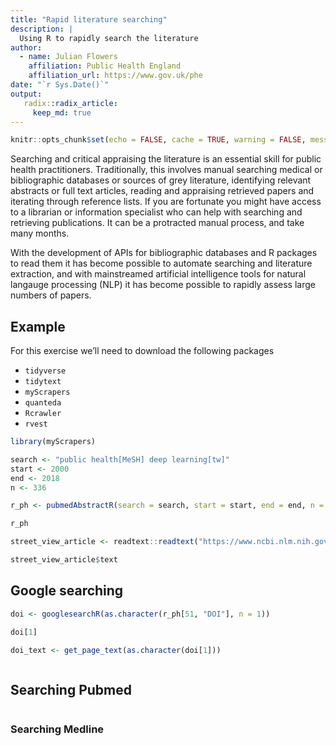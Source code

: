 ```yaml
---
title: "Rapid literature searching"
description: |
  Using R to rapidly search the literature 
author:
  - name: Julian Flowers 
    affiliation: Public Health England
    affiliation_url: https://www.gov.uk/phe
date: "`r Sys.Date()`"
output: 
   radix::radix_article:
     keep_md: true
---
```


```r
knitr::opts_chunk$set(echo = FALSE, cache = TRUE, warning = FALSE, message = FALSE )
```
 
Searching and critical appraising the literature is an essential skill for public health practitioners. Traditionally, this involves manual searching medical or bibliographic databases or sources of grey literature, identifying relevant abstracts or full text articles, reading and appraising retrieved papers and iterating through reference lists. If you are fortunate you might have access to a librarian or information specialist who can help with searching and retrieving publications. It can be a protracted manual process, and take many months.

With the development of APIs for bibliographic databases and R packages to read them it has become possible to automate searching and literature extraction, and with mainstreamed artificial intelligence tools for natural langauge processing (NLP) it has become possible to rapidly assess large numbers of papers.

## Example

For this exercise we'll need to download the following packages

* `tidyverse`
* `tidytext`
* `myScrapers`
* `quanteda`
* `Rcrawler`
* `rvest`


```r

library(myScrapers)

search <- "public health[MeSH] deep learning[tw]"
start <- 2000
end <- 2018
n <- 336

r_ph <- pubmedAbstractR(search = search, start = start, end = end, n = n)

r_ph

street_view_article <- readtext::readtext("https://www.ncbi.nlm.nih.gov/pmc/articles/PMC5740675/pdf/pnas.201700035.pdf")

street_view_article$text

```


## Google searching

```r

doi <- googlesearchR(as.character(r_ph[51, "DOI"], n = 1))

doi[1]

doi_text <- get_page_text(as.character(doi[1]))



```

## Searching Pubmed

```r



```



### Searching Medline




